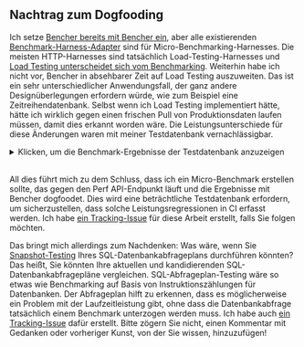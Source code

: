 
## Nachtrag zum Dogfooding

Ich setze [Bencher bereits mit Bencher ein][bencher perf], aber alle existierenden [Benchmark-Harness-Adapter][adapters] sind für Micro-Benchmarking-Harnesses. Die meisten HTTP-Harnesses sind tatsächlich Load-Testing-Harnesses und [Load Testing unterscheidet sich vom Benchmarking][continuous benchmarking load testing]. Weiterhin habe ich nicht vor, Bencher in absehbarer Zeit auf Load Testing auszuweiten. Das ist ein sehr unterschiedlicher Anwendungsfall, der ganz andere Designüberlegungen erfordern würde, wie zum Beispiel eine Zeitreihendatenbank. Selbst wenn ich Load Testing implementiert hätte, hätte ich wirklich gegen einen frischen Pull von Produktionsdaten laufen müssen, damit dies erkannt worden wäre. Die Leistungsunterschiede für diese Änderungen waren mit meiner Testdatenbank vernachlässigbar.

<details>
    <summary>Klicken, um die Benchmark-Ergebnisse der Testdatenbank anzuzeigen</summary>
    <br />

    Vorher:

    <QueryTimeBefore />

    Nach Indizes und materialisierten Ansichten:

    <QueryTimeAfter />
</details>

<br />

All dies führt mich zu dem Schluss, dass ich ein Micro-Benchmark erstellen sollte, das gegen den Perf API-Endpunkt läuft und die Ergebnisse mit Bencher dogfoodet. Dies wird eine beträchtliche Testdatenbank erfordern, um sicherzustellen, dass solche Leistungsregressionen in CI erfasst werden. Ich habe [ein Tracking-Issue][github issue 367] für diese Arbeit erstellt, falls Sie folgen möchten.

Das bringt mich allerdings zum Nachdenken:
Was wäre, wenn Sie [Snapshot-Testing][snapshot testing] Ihres SQL-Datenbankabfrageplans durchführen könnten? Das heißt, Sie könnten Ihre aktuellen und kandidierenden SQL-Datenbankabfragepläne vergleichen. SQL-Abfrageplan-Testing wäre so etwas wie Benchmarking auf Basis von Instruktionszählungen für Datenbanken. Der Abfrageplan hilft zu erkennen, dass es möglicherweise ein Problem mit der Laufzeitleistung gibt, ohne dass die Datenbankabfrage tatsächlich einem Benchmark unterzogen werden muss. Ich habe auch [ein Tracking-Issue][github issue 368] dafür erstellt. Bitte zögern Sie nicht, einen Kommentar mit Gedanken oder vorheriger Kunst, von der Sie wissen, hinzuzufügen!

[github issue 367]: https://github.com/bencherdev/bencher/issues/367
[github issue 368]: https://github.com/bencherdev/bencher/issues/368

[bencher perf]: /perf/bencher
[adapters]: /de/docs/explanation/adapters/
[continuous benchmarking load testing]: /de/docs/explanation/continuous-benchmarking/#continuous-benchmarking-vs-continuous-load-testing
[snapshot testing]: https://en.wikipedia.org/wiki/Software_testing#Output_comparison_testing